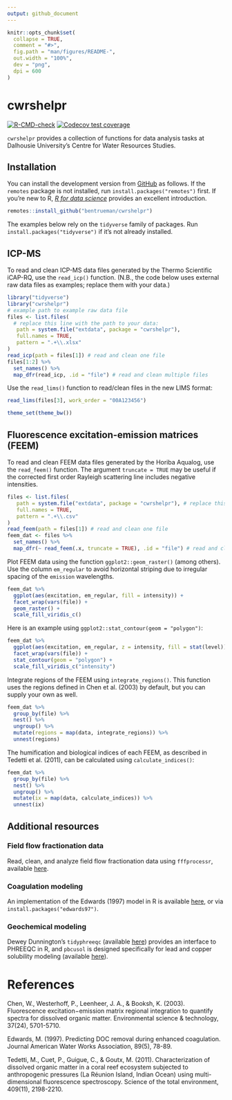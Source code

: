 ```yaml
---
output: github_document
---
```


<!-- README.md is generated from README.Rmd. Please edit that file -->

```r
knitr::opts_chunk$set( 
  collapse = TRUE,
  comment = "#>",
  fig.path = "man/figures/README-",
  out.width = "100%",
  dev = "png",
  dpi = 600
) 
```

# cwrshelpr

<!-- badges: start -->
[![R-CMD-check](https://github.com/bentrueman/cwrshelpr/workflows/R-CMD-check/badge.svg)](https://github.com/bentrueman/cwrshelpr/actions)
[![Codecov test coverage](https://codecov.io/gh/bentrueman/cwrshelpr/branch/main/graph/badge.svg)](https://app.codecov.io/gh/bentrueman/cwrshelpr?branch=main)
<!-- badges: end -->

`cwrshelpr` provides a collection of functions for data analysis tasks at Dalhousie University's Centre for Water Resources Studies.

## Installation

You can install the development version from [GitHub](https://github.com/) as follows. If the `remotes` package is not installed, run `install.packages("remotes")` first. If you're new to R, [*R for data science*](https://r4ds.had.co.nz/) provides an excellent introduction.

``` r
remotes::install_github("bentrueman/cwrshelpr")
```

The examples below rely on the `tidyverse` family of packages. Run `install.packages("tidyverse")` if it's not already installed.

## ICP-MS  

To read and clean ICP-MS data files generated by the Thermo Scientific iCAP-RQ, use the `read_icp()` function. (N.B., the code below uses external raw data files as examples; replace them with your data.)

```r
library("tidyverse")
library("cwrshelpr")
# example path to example raw data file
files <- list.files(
  # replace this line with the path to your data:
   path = system.file("extdata", package = "cwrshelpr"), 
   full.names = TRUE,
   pattern = ".+\\.xlsx"
)
read_icp(path = files[1]) # read and clean one file
files[1:2] %>% 
  set_names() %>% 
  map_dfr(read_icp, .id = "file") # read and clean multiple files

```

Use the `read_lims()` function to read/clean files in the new LIMS format:

```r
read_lims(files[3], work_order = "00A123456")
```


```r
theme_set(theme_bw())
```

## Fluorescence excitation-emission matrices (FEEM)  

To read and clean FEEM data files generated by the Horiba Aqualog, use the `read_feem()` function. The argument `truncate = TRUE` may be useful if the corrected first order Rayleigh scattering line includes negative intensities.

```r

files <- list.files(
   path = system.file("extdata", package = "cwrshelpr"), # replace this line with the path to your data
   full.names = TRUE,
   pattern = ".+\\.csv"
)
read_feem(path = files[1]) # read and clean one file
feem_dat <- files %>% 
  set_names() %>% 
  map_dfr(~ read_feem(.x, truncate = TRUE), .id = "file") # read and clean multiple files

```

Plot FEEM data using the function `ggplot2::geom_raster()` (among others). Use the column `em_regular` to avoid horizontal striping due to irregular spacing of the `emission` wavelengths.

```r

feem_dat %>% 
  ggplot(aes(excitation, em_regular, fill = intensity)) +
  facet_wrap(vars(file)) + 
  geom_raster() + 
  scale_fill_viridis_c()

```

Here is an example using `ggplot2::stat_contour(geom = "polygon")`:

```r

feem_dat %>% 
  ggplot(aes(excitation, em_regular, z = intensity, fill = stat(level))) +
  facet_wrap(vars(file)) + 
  stat_contour(geom = "polygon") +
  scale_fill_viridis_c("intensity")

```

Integrate regions of the FEEM using `integrate_regions()`. This function uses the regions defined in Chen et al. (2003) by default, but you can supply your own as well.

```r

feem_dat %>% 
  group_by(file) %>% 
  nest() %>% 
  ungroup() %>% 
  mutate(regions = map(data, integrate_regions)) %>% 
  unnest(regions)

```

The humification and biological indices of each FEEM, as described in Tedetti et al. (2011), can be calculated using `calculate_indices()`:

```r

feem_dat %>% 
  group_by(file) %>% 
  nest() %>% 
  ungroup() %>% 
  mutate(ix = map(data, calculate_indices)) %>% 
  unnest(ix)

```

## Additional resources

### Field flow fractionation data  

Read, clean, and analyze field flow fractionation data using `fffprocessr`, available [here](https://github.com/bentrueman/fffprocessr).

### Coagulation modeling 

An implementation of the Edwards (1997) model in R is available [here](https://cran.r-project.org/web/packages/edwards97/index.html), or via `install.packages("edwards97")`.

### Geochemical modeling  

Dewey Dunnington's `tidyphreeqc` (available [here](https://github.com/paleolimbot/tidyphreeqc)) provides an interface to PHREEQC in R, and `pbcusol` is designed specifically for lead and copper solubility modeling (available [here](https://github.com/bentrueman/pbcusol)).  

# References  

Chen, W., Westerhoff, P., Leenheer, J. A., & Booksh, K. (2003). Fluorescence excitation−emission matrix regional integration to quantify spectra for dissolved organic matter. Environmental science & technology, 37(24), 5701-5710.

Edwards, M. (1997). Predicting DOC removal during enhanced coagulation. Journal American Water Works Association, 89(5), 78-89.

Tedetti, M., Cuet, P., Guigue, C., & Goutx, M. (2011). Characterization of dissolved organic matter in a coral reef ecosystem subjected to anthropogenic pressures (La Réunion Island, Indian Ocean) using multi-dimensional fluorescence spectroscopy. Science of the total environment, 409(11), 2198-2210.
